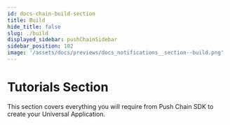 ```yaml
---
id: docs-chain-build-section
title: Build
hide_title: false
slug: ./build
displayed_sidebar: pushChainSidebar
sidebar_position: 102
image: '/assets/docs/previews/docs_notifications__section--build.png'
---
```


<head>
  <title>Tutorials Section | Push Chain Docs</title>
</head>


<!-- Content Start -->

# Tutorials Section

This section covers everything you will require from Push Chain SDK to create your Universal Application.

<br />

<DocCardList />
